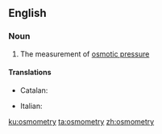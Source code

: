 ==English==

===Noun===
{{en-noun|-}}

# {{context|physics|chemistry|lang=en}} The measurement of [[osmotic pressure]]

====Translations====
{{trans-top|measurement of osmotic pressure}}
* Catalan: {{t|ca|osmometria|f}}
{{trans-mid}}
* Italian: {{t+|it|osmometria|f}}
{{trans-bottom}}

[[ku:osmometry]]
[[ta:osmometry]]
[[zh:osmometry]]